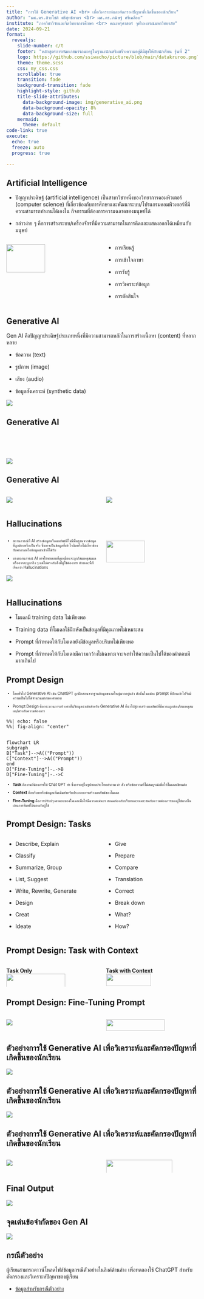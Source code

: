 ```yaml
---
title: "การใช้ Generative AI <br> เพื่อวิเคราะห์และคัดกรองปัญหาที่เกิดขึ้นของนักเรียน"
author: "ผศ.ดร.สิวะโชติ ศรีสุทธิยากร <br> ผศ.ดร.กนิษฐ์ ศรีเคลือบ"
institute: "ภาควิชาวิจัยและจิตวิทยาการศึกษา <br> คณะครุศาสตร์ จุฬาลงกรณ์มหาวิทยาลัย"
date: 2024-09-21
format:
  revealjs:
    slide-number: c/t
    footer: "หลักสูตรการพัฒนาสมรรถนะครูในฐานะนักเสริมสร้างความอยู่ดีมีสุขให้กับนักเรียน รุ่นที่ 2"
    logo: https://github.com/ssiwacho/picture/blob/main/datakruroo.png?raw=true
    theme: theme.scss
    css: my_css.css
    scrollable: true
    transition: fade
    background-transition: fade
    highlight-style: github
    title-slide-attributes:
      data-background-image: img/generative_ai.png
      data-background-opacity: 8%
      data-background-size: full
    mermaid: 
      theme: default
code-link: true
execute:
  echo: true
  freeze: auto
  progress: true

---
```



## {background-image="img/generative_ai.png"}


## Artificial Intelligence {.smaller} 

- ปัญญาประดิษฐ์ (artificial intelligence) เป็นสาขาวิชาหนึ่งของวิทยาการคอมพิวเตอร์ (computer
science) ที่เกี่ยวข้องกับการศึกษาและพัฒนาระบบ/โปรแกรมคอมพิวเตอร์ที่มีความสามารถทำงานได้เองใน
กิจกรรมที่ต้องการความฉลาดของมนุษย์ได้ 

- กล่าวง่าย ๆ คือการสร้างระบบ/เครื่องจักรที่มีความสามารถในการคิดและแสดงออกได้เหมือนกับมนุษย์


::: {.columns}

:::: {.column width="50%"}

![](https://bucket.mlcdn.com/a/2190/2190865/images/01280aa975f1c5dea4ed3b8df0bd0d158a81f700.png/8b7645886e1dd3efebe1a60c95c6b0e70b4b7995.png){width=65%}

::::

:::: {.column width="50%"}

::: {.fragment}


- การเรียนรู้

:::

::: {.fragment}

- การเข้าใจภาษา

:::

::: {.fragment}

- การรับรู้

:::

::: {.fragment}

- การวิเคราะห์ข้อมูล

:::

::: {.fragment}
- การตัดสินใจ


:::

::::

:::


## Generative AI {.smaller}

Gen AI คือปัญญาประดิษฐ์ประเภทหนึ่งที่มีความสามารถหลักในการสร้างเนื้อหา (content) ที่หลากหลาย

- ข้อความ (text)

- รูปภาพ (image)

- เสียง (audio)

- ข้อมูลสังเคราะห์ (synthetic data)

![](img/generativeai.png)

## Generative AI {.smaller}
<br>
<br>
<br>

![](img/Screenshot%202567-09-20%20at%2019.29.02.png)

## Generative AI {.smaller}

::: {.columns}

:::: {.column width="50%"}

![](img/cat1.png)

::::

:::: {.column width="50%"}

![](img/cat2.png)

::::

:::

## Hallucinations {.smaller}

::: {.columns}

:::: {.column width="50%"}

<div style="font-size: 70%;">

- สถานการณ์ที่ AI สร้างข้อมูลหรือผลลัพธ์ที่ไม่มีพื้นฐานจากข้อมูลที่ถูกต้องหรือเป็นจริง ซึ่งอาจเป็นข้อมูลที่เข้าใจผิดหรือไม่เกี่ยวข้องกับคำถามหรือข้อมูลนำเข้าที่ได้รับ

- บางสถานการณ์​ AI อาจให้คำตอบที่ดูเหมือนจะถูก/สมเหตุสมผล หรืออาจจะถูกจริง ๆ แต่ไม่ตรงกับสิ่งที่ผู้ใช้ต้องการ ลักษณะนี้ก็เรียกว่า Hallucinations

</div>

![](img/Screenshot%202567-09-20%20at%2019.42.40.png)

::::

:::: {.column width="50%"}

![](img/Screenshot%202567-09-20%20at%2019.38.39.png){width="65%"}

::::

:::

## Hallucinations {.smaller}

- โมเดลมี training data ไม่เพียงพอ

- Training data ที่โมเดลใช้ฝึกหัดเป็นข้อมูลที่มีคุณภาพไม่เหมาะสม

- Prompt ที่กำหนดให้กับโมเดลยังมีข้อมูลหรือบริบทไม่เพียงพอ

- Prompt ที่กำหนดให้กับโมเดลมีความกว้างไม่เฉพาะเจาะจงทำให้ความเป็นไปได้ของคำตอบมีมากเกินไป


## Prompt Design {.smaller}

<div style="font-size: 70%;">

- โดยทั่วไป Generative AI เช่น ChatGPT ถูกฝึกสอนจากฐานข้อมูลขนาดใหญ่มากอยู่แล้ว ดังนั้นในแต่ละ prompt ที่ป้อนเข้าไปจึงมีความเป็นไปได้จำนวนมากของคำตอบ

- Prompt Design คือกระบวนการสร้างคำสั่ง/ข้อมูลนำเข้าสำหรับ Generative AI ที่นำไปสู่การสร้างผลลัพธ์ที่มีความถูกต้อง/สมเหตุสมผล/ตรงกับความต้องการ

</div>

```mermaid
%%| echo: false
%%| fig-align: "center"


flowchart LR
subgraph  
B["Task"]-->A(("Prompt"))
C["Context"]-->A(("Prompt"))
end
D["Fine-Tuning"]-.->B
D["Fine-Tuning"]-.->C
```

<div style="font-size: 70%;">


- **Task** คืองานที่ต้องการให้ Chat GPT ทำ ซึ่งอาจอยู่ในรูปของประโยคคำถาม คำ
สั่ง หรือข้อความที่ไม่สมบูรณ์เพื่อให้โมเดลเขียนต่อ

- **Context** คือบริบทหรือข้อมูลเพิ่มเติมสำหรับประกอบการสร้างผลลัพธ์ของโมเดล

- **Fine-Tuning** คือการปรับปรุงคำตอบของโมเดลเพื่อให้มีความแม่นยำ สอดคล้องกับบริบทและเหมาะสมกับความต้องการของผู้ใช้มากขึ้น ผ่านการพิมพ์โต้ตอบกับผู้ใช้

</div>



## Prompt Design: Tasks {.smaller background-color="black"}

::: {.columns}

:::: {.column width="50%"}

- Describe, Explain

- Classify

- Summarize, Group

- List, Suggest

- Write, Rewrite, Generate

- Design

- Creat

- Ideate

::::


:::: {.column width="50%"}

- Give

- Prepare

- Compare

- Translation

- Correct

- Break down

- What?

- How?

::::


:::




## Prompt Design: Task with Context {.smaller background-color="black"}

::: {.columns}

:::: {.column width="50%"}

**Task Only**
![](img/Screenshot%202567-09-20%20at%2020.00.11.png){width=80%}

::::

:::: {.column width="50%"}

**Task with Context**
![](img/Screenshot%202567-09-20%20at%2020.01.39.png){width=70%}


::::

:::

## Prompt Design: Fine-Tuning Prompt {.smaller background-color="black"}


::: {.columns}

:::: {.column width="50%"}

![](img/Screenshot%202567-09-20%20at%2020.15.21.png)
::::

:::: {.column width="50%"}

![](img/Screenshot%202567-09-20%20at%2020.15.27.png){width=80%}


::::

:::

## ตัวอย่างการใช้ Generative AI เพื่อวิเคราะห์และคัดกรองปัญหาที่เกิดขึ้นของนักเรียน {background-color="black"}

![](img/Screenshot%202567-09-20%20at%2020.23.24.png)


## ตัวอย่างการใช้ Generative AI เพื่อวิเคราะห์และคัดกรองปัญหาที่เกิดขึ้นของนักเรียน {background-color="black"}



![](img/Screenshot%202567-09-20%20at%2020.25.01.png)


## ตัวอย่างการใช้ Generative AI เพื่อวิเคราะห์และคัดกรองปัญหาที่เกิดขึ้นของนักเรียน {background-color="black"}

::: {.columns}

:::: {.column width="50%"}

![](img/Screenshot%202567-09-20%20at%2020.26.14.png)
::::

:::: {.column width="50%"}
![](img/Screenshot%202567-09-20%20at%2020.27.53.png){width=85%}
::::

:::

## Final Output {background-color="black"}

![](img/Screenshot%202567-09-20%20at%2020.34.27.png)

## จุดเด่นข้อจำกัดของ Gen AI

![](img/pros-and-cons-of-ai-11102022.webp)


## กรณีตัวอย่าง {.smaller}

ผู้เรียนสามารถดาวน์โหลดไฟล์ข้อมูลกรณีตัวอย่างในลิงค์ด้านล่าง เพื่อทดลองใช้ ChatGPT สำหรับคัดกรองและวิเคราะห์ปัญหาของผู้เรียน

- [ข้อมูลสำหรับกรณีตัวอย่าง](example.docx)

